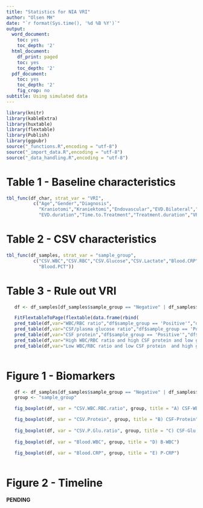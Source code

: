 ```yaml
---
title: "Statistics for NIA VRI"
author: "Olsen MH"
date: "`r format(Sys.time(), '%d %B %Y')`"
output:
  word_document:
    toc: yes
    toc_depth: '2'
  html_document:
    df_print: paged
    toc: yes
    toc_depth: '2'
  pdf_document:
    toc: yes
    toc_depth: '2'
    fig_crop: no
subtitle: Using simulated data
---
```


```r
library(knitr)
library(kableExtra)
library(huxtable)
library(flextable)
library(Publish)
library(ggpubr)
source("_functions.R",encoding = "utf-8")
source("_import_data.R",encoding = "utf-8")
source("_data_handling.R",encoding = "utf-8")

```

\newpage
# Table 1 - Baseline characteristics

```r
tbl_func(df_char, strat_var = "VRI",
          c("Age","Gender","Diagnosis",
            "Kraniotomi","Kraniektomi","Endovascular","EVD.Bilateral","EVD.replacement","Reoperation",
            "EVD.duration","Time.to.Treatment","Treatment.duration","VRI.Gentamicin","VRI.Vancomycin","VRI.Other","Shunt","Mortality"))

```

\newpage
# Table 2 - CSV characteristics

```r
tbl_func(df_samples, strat_var = "sample_group",
          c("CSV.WBC","CSV.RBC","CSV.Glucose","CSV.Lactate","Blood.CRP","CSV.WBC.RBC.ratio",
            "Blood.PCT"))

```

\newpage
# Table 3 - Rule out VRI

```r
   df <- df_samples[df_samples$sample_group == "Negative" | df_samples$sample_group == "Positive",]

   FitFlextableToPage(flextable(data.frame(rbind(
   pred_table(df,var="WBC/RBC ratio","df$sample_group == 'Positive'","df$CSV.WBC.RBC.ratio > 0.037",cols = c("sample_group","CSV.WBC.RBC.ratio")),
   pred_table(df,var="CSF/plasma glucose ratio","df$sample_group == 'Positive'","df$CSV.P.Glu.ratio < 0.6",cols = c("sample_group","CSV.P.Glu.ratio")),
   pred_table(df,var="CSF protein","df$sample_group == 'Positive'","df$CSV.Protein > 0.5",cols = c("sample_group","CSV.Protein")),
   pred_table(df,var="High WBC/RBC ratio and high CSF protein and low glucose ratio","df$sample_group == 'Positive'","df$CSV.WBC.RBC.ratio > 0.037 & df$CSV.P.Glu.ratio < 0.6 & df$CSV.Protein > 0.5",cols = c("sample_group","CSV.WBC.RBC.ratio","CSV.P.Glu.ratio","CSV.Protein")),
   pred_table(df,var="Low WBC/RBC ratio and low CSF protein  and high glucose ratio","df$sample_group == 'Positive'","df$CSV.WBC.RBC.ratio < 0.037 & df$CSV.P.Glu.ratio > 0.6 & df$CSV.Protein < 0.5",cols = c("sample_group","CSV.WBC.RBC.ratio","CSV.P.Glu.ratio","CSV.Protein"))))))
   

```

\newpage
# Figure 1 - Biomarkers

```r
   df <- df_samples[df_samples$sample_group == "Negative" | df_samples$sample_group == "Positive",]
   group <- "sample_group"

   fig_boxplot(df, var = "CSV.WBC.RBC.ratio", group, title = "A) CSF-WBC / CSF-RBC")

   fig_boxplot(df, var = "CSV.Protein", group, title = "B) CSF-Protein")
   
   fig_boxplot(df, var = "CSV.P.Glu.ratio", group, title = "C) CSF-Glu / P-Glu")
   
   fig_boxplot(df, var = "Blood.WBC", group, title = "D) B-WBC")
   
   fig_boxplot(df, var = "Blood.CRP", group, title = "E) P-CRP")
   


```

\newpage
# Figure 2 - Timeline

**PENDING**
